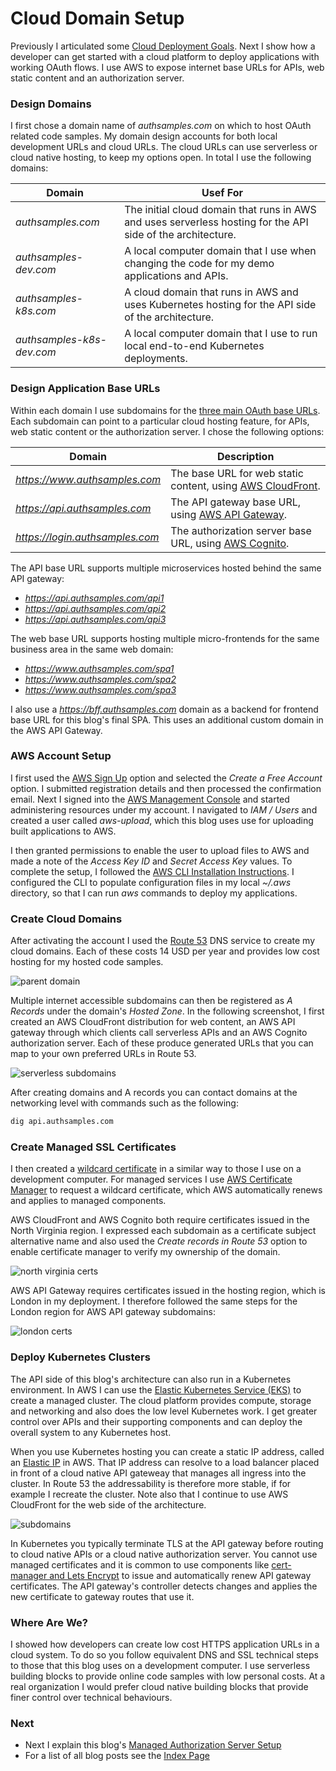 # Cloud Domain Setup

Previously I articulated some <a href='cloud-hosting.mdx'>Cloud Deployment Goals</a>. Next I show how a developer can get started with a cloud platform to deploy applications with working OAuth flows. I use AWS to expose internet base URLs for APIs, web static content and an authorization server.

### Design Domains

I first chose a domain name of *authsamples.com* on which to host OAuth related code samples. My domain design accounts for both local development URLs and cloud URLs. The cloud URLs can use serverless or cloud native hosting, to keep my options open. In total I use the following domains:

| Domain | Usef For |
| ------ | -------- |
| *authsamples.com* | The initial cloud domain that runs in AWS and uses serverless hosting for the API side of the architecture. |
| *authsamples-dev.com* | A local computer domain that I use when changing the code for my demo applications and APIs. |
| *authsamples-k8s.com* | A cloud domain that runs in AWS and uses Kubernetes hosting for the API side of the architecture. |
| *authsamples-k8s-dev.com* | A local computer domain that I use to run local end-to-end Kubernetes deployments. |

### Design Application Base URLs

Within each domain I use subdomains for the <a href='oauth-infrastructure-setup.mdx'>three main OAuth base URLs</a>. Each subdomain can point to a particular cloud hosting feature, for APIs, web static content or the authorization server. I chose the following options:

| Domain | Description |
| ------ | ----------- |
| *https://www.authsamples.com* | The base URL for web static content, using [AWS CloudFront](https://aws.amazon.com/cloudfront/). |
| *https://api.authsamples.com* | The API gateway base URL, using [AWS API Gateway](https://aws.amazon.com/api-gateway/). |
| *https://login.authsamples.com* | The authorization server base URL, using [AWS Cognito](https://aws.amazon.com/cognito/). |

The API base URL supports multiple microservices hosted behind the same API gateway:

- *https://api.authsamples.com/api1*
- *https://api.authsamples.com/api2*
- *https://api.authsamples.com/api3*

The web base URL supports hosting multiple micro-frontends for the same business area in the same web domain:

- *https://www.authsamples.com/spa1*
- *https://www.authsamples.com/spa2*
- *https://www.authsamples.com/spa3*

I also use a *https://bff.authsamples.com* domain as a backend for frontend base URL for this blog's final SPA. This uses an additional custom domain in the AWS API Gateway.

### AWS Account Setup

I first used the [AWS Sign Up](https://aws.amazon.com/free) option and selected the *Create a Free Account* option. I submitted registration details and then processed the confirmation email. Next I signed into the [AWS Management Console](https://aws.amazon.com/console/) and started administering resources under my account. I navigated to *IAM / Users* and created a user called *aws-upload*, which this blog uses use for uploading built applications to AWS. 

I then granted permissions to enable the user to upload files to AWS and made a note of the *Access Key ID* and *Secret Access Key* values. To complete the setup, I followed the [AWS CLI Installation Instructions](https://docs.aws.amazon.com/cli/latest/userguide/getting-started-install.html). I configured the CLI to populate configuration files in my local *~/.aws* directory, so that I can run *aws* commands to deploy my applications.

### Create Cloud Domains

After activating the account I used the [Route 53](https://aws.amazon.com/route53/) DNS service to create my cloud domains. Each of these costs 14 USD per year and provides low cost hosting for my hosted code samples.

![parent domain](../images/580/parent-domain.jpg?v=20241231)

Multiple internet accessible subdomains can then be registered as *A Records* under the domain's *Hosted Zone*. In the following screenshot, I first created an AWS CloudFront distribution for web content, an AWS API gateway through which clients call serverless APIs and an AWS Cognito authorization server. Each of these produce generated URLs that you can map to your own preferred URLs in Route 53.

![serverless subdomains](../images/580/serverless-subdomains.jpg)

After creating domains and A records you can contact domains at the networking level with commands such as the following:

```bash
dig api.authsamples.com
```

### Create Managed SSL Certificates

I then created a <a href='developer-ssl-setup.mdx'>wildcard certificate</a> in a similar way to those I use on a development computer. For managed services I use [AWS Certificate Manager](https://aws.amazon.com/certificate-manager/) to request a wildcard certificate, which AWS automatically renews and applies to managed components. 

AWS CloudFront and AWS Cognito both require certificates issued in the North Virginia region. I expressed each subdomain as a certificate subject alternative name and also used the *Create records in Route 53* option to enable certificate manager to verify my ownership of the domain.

![north virginia certs](../images/580/north-virginia-certs.jpg)

AWS API Gateway requires certificates issued in the hosting region, which is London in my deployment. I therefore followed the same steps for the London region for AWS API gateway subdomains:

![london certs](../images/580/london-certs.jpg)

### Deploy Kubernetes Clusters

The API side of this blog's architecture can also run in a Kubernetes environment. In AWS I can use the [Elastic Kubernetes Service (EKS)](https://docs.aws.amazon.com/whitepapers/latest/overview-deployment-options/amazon-elastic-kubernetes-service.html) to create a managed cluster. The cloud platform provides compute, storage and networking and also does the low level Kubernetes work. I get greater control over APIs and their supporting components and can deploy the overall system to any Kubernetes host.

When you use Kubernetes hosting you can create a static IP address, called an [Elastic IP](https://docs.aws.amazon.com/AWSEC2/latest/UserGuide/elastic-ip-addresses-eip.html) in AWS. That IP address can resolve to a load balancer placed in front of a cloud native API gateweay that manages all ingress into the cluster. In Route 53 the addressability is therefore more stable, if for example I recreate the cluster. Note also that I continue to use AWS CloudFront for the web side of the architecture.

![subdomains](../images/580/cloudnative-subdomains.jpg)

In Kubernetes you typically terminate TLS at the API gateway before routing to cloud native APIs or a cloud native authorization server. You cannot use managed certificates and it is common to use components like [cert-manager and Lets Encrypt](https://cert-manager.io/docs/tutorials/acme/nginx-ingress/) to issue and automatically renew API gateway certificates. The API gateway's controller detects changes and applies the new certificate to gateway routes that use it.

### Where Are We?

I showed how developers can create low cost HTTPS application URLs in a cloud system. To do so you follow equivalent DNS and SSL technical steps to those that this blog uses on a development computer. I use serverless building blocks to provide online code samples with low personal costs. At a real organization I would prefer cloud native building blocks that provide finer control over technical behaviours.

### Next

- Next I explain this blog's <a href='managed-authorization-server-setup.mdx'>Managed Authorization Server Setup</a>
- For a list of all blog posts see the <a href='index.mdx'>Index Page</a>

